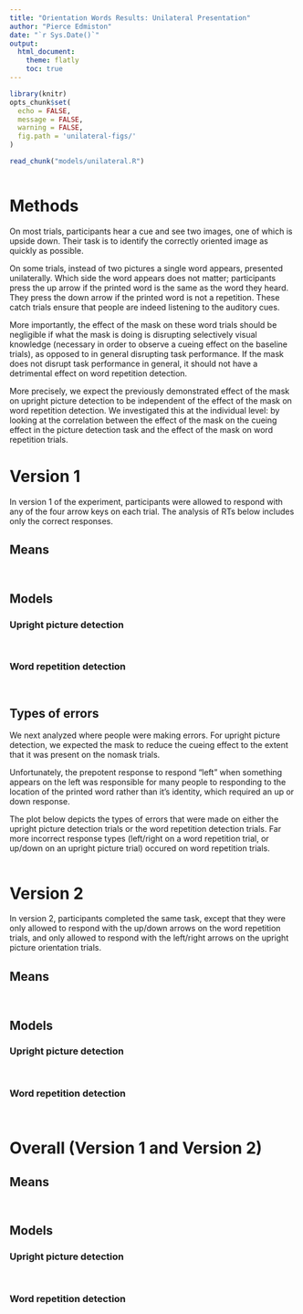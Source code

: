 ```yaml
---
title: "Orientation Words Results: Unilateral Presentation"
author: "Pierce Edmiston"
date: "`r Sys.Date()`"
output:
  html_document:
    theme: flatly
    toc: true
---
```


```r
library(knitr)
opts_chunk$set(
  echo = FALSE,
  message = FALSE,
  warning = FALSE,
  fig.path = 'unilateral-figs/'
)

read_chunk("models/unilateral.R")
```

```r
```

# Methods

On most trials, participants hear a cue and see two images, one of which
is upside down. Their task is to identify the correctly oriented image 
as quickly as possible.

On some trials, instead of two pictures a single word appears, presented
unilaterally. Which side the word appears does not matter; participants
press the up arrow if the printed word is the same as the word they heard.
They press the down arrow if the printed word is not a repetition. These
catch trials ensure that people are indeed listening to the auditory cues.

More importantly, the effect of the mask on these word trials should be
negligible if what the mask is doing is disrupting selectively visual
knowledge (necessary in order to observe a cueing effect on the baseline
trials), as opposed to in general disrupting task performance. If the mask
does not disrupt task performance in general, it should not have a
detrimental effect on word repetition detection.

More precisely, we expect the previously demonstrated effect of the mask
on upright picture detection to be independent of the effect of the mask
on word repetition detection. We investigated this at the individual level:
by looking at the correlation between the effect of the mask on the cueing
effect in the picture detection task and the effect of the mask on word
repetition trials.

# Version 1

In version 1 of the experiment, participants were allowed to respond with
any of the four arrow keys on each trial. The analysis of RTs below includes 
only the correct responses.

## Means

```r
```

```r
```

## Models

### Upright picture detection

```r
```

```r
```

### Word repetition detection

```r
```

```r
```

## Types of errors

We next analyzed where people were making errors. For upright picture
detection, we expected the mask to reduce the cueing effect to the
extent that it was present on the nomask trials.

Unfortunately, the prepotent response to respond "left" when something appears on the left was responsible for many people to responding to the location of the printed word rather than it's identity, which required an up or down response.

The plot below depicts the types of errors that were made on either the
upright picture detection trials or the word repetition detection trials.
Far more incorrect response types (left/right on a word repetition trial, or up/down on an upright picture trial) occured on word repetition trials.

```r
```

# Version 2

In version 2, participants completed the same task, except that they were
only allowed to respond with the up/down arrows on the word repetition trials,
and only allowed to respond with the left/right arrows on the upright picture
orientation trials.

## Means

```r
```

```r
```

## Models

### Upright picture detection

```r
```

```r
```

### Word repetition detection

```r
```

```r
```

# Overall (Version 1 and Version 2)

## Means

```r
```

```r
```

## Models

### Upright picture detection

```r
```

```r
```

### Word repetition detection

```r
```

```r
```
